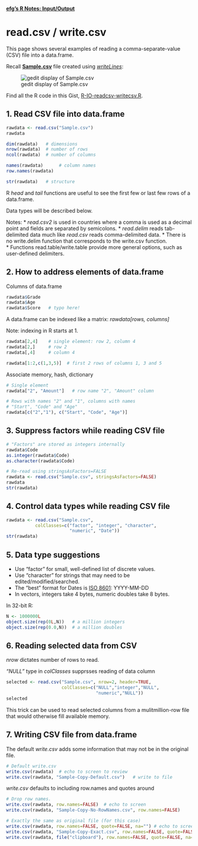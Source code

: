 [**efg's R Notes:  Input/Output**](../index.html)

read.csv / write.csv
====================

This page shows several examples of reading a comma-separate-value (CSV) file into a data.frame.

Recall [**Sample.csv**](../../input-output/writelines-readLines/Sample.csv) file created using [*writeLines*](../../input-output/writeLines-readLines/index.html):

![gedit display of Sample.csv](../../input-output/writeLines-readLines/Sample-CSV-Gedit.jpg)

Find all the R code in this Gist, [R-IO-readcsv-writecsv.R](https://gist.github.com/EarlGlynn/8450305).

1. Read CSV file into data.frame
--------------------------------

```r
rawdata <- read.csv("Sample.csv")
rawdata

dim(rawdata)   # dimensions
nrow(rawdata)  # number of rows
ncol(rawdata)  # number of columns

names(rawdata)      # column names
row.names(rawdata)

str(rawdata)   # structure
```

R *head* and *tail* functions are useful to see the first few or last few rows of a data.frame.

Data types will be described below.

Notes:
* *read.csv2* is used in countries where a comma is used as a decimal point and fields are separated by semicolons. 
* *read.delim* reads tab-delimited data much like *read.csv* reads comma-delimited data.
* There is no write.delim function that corresponds to the write.csv function.  
* Functions read.table/write.table provide more general options, such as user-defined delimiters. 

2.  How to address elements of data.frame
-----------------------------------------

Columns of data.frame

```r
rawdata$Grade
rawdata$Age
rawdata$Score   # typo here!
```

A data.frame can be indexed like a matrix:  *rawdata[rows, columns]*

Note:  indexing in R starts at 1.
```r
rawdata[2,4]    # single element: row 2, column 4
rawdata[2,]     # row 2
rawdata[,4]     # column 4

rawdata[1:2,c(1,3,5)]  # first 2 rows of columns 1, 3 and 5
```

Associate memory, hash, dictionary

```r
# Single element
rawdata["2", "Amount"]   # row name "2", "Amount" column

# Rows with names "2" and "1", columns with names
# "Start", "Code" and "Age"
rawdata[c("2","1"), c("Start", "Code", "Age")]
```

3.  Suppress factors while reading CSV file
-------------------------------------------

```r
# "Factors" are stored as integers internally
rawdata$Code
as.integer(rawdata$Code)
as.character(rawdata$Code)

# Re-read using stringsAsFactors=FALSE
rawdata <- read.csv("Sample.csv", stringsAsFactors=FALSE)
rawdata
str(rawdata)
```

4.  Control data types while reading CSV file
---------------------------------------------

```r
rawdata <- read.csv("Sample.csv",
           colClasses=c("factor", "integer", "character",
                        "numeric", "Date"))
str(rawdata)
```

5.  Data type suggestions
-------------------------

* Use "factor" for small, well-defined list of discrete values.
* Use "character" for strings that may need to be edited/modified/searched.
* The "best" format for Dates is [ISO 8601](http://en.wikipedia.org/wiki/ISO_8601):  YYYY-MM-DD
* In vectors, integers take 4 bytes, numeric doubles take 8 bytes.

In 32-bit R:

```r
N <- 1000000L
object.size(rep(0L,N))   # a million integers
object.size(rep(0.0,N))  # a million doubles
```

6.  Reading selected data from CSV
----------------------------------

*nrow* dictates number of rows to read.

*"NULL"* type in *colClasses* supprsses reading of data column

```r
selected <- read.csv("Sample.csv", nrow=2, header=TRUE,
                     colClasses=c("NULL","integer","NULL",
                                  "numeric","NULL"))
selected
```

This trick can be used to read selected columns from a mulitmillion-row file that would otherwise fill available memory.

7.  Writing CSV file from data.frame
------------------------------------

The default *write.csv* adds some information that may not be in the original file.

```r
# Default write.csv
write.csv(rawdata)  # echo to screen to review
write.csv(rawdata, "Sample-Copy-Default.csv")   # write to file
```
*write.csv* defaults to including row.names and quotes around

```r
# Drop row names.
write.csv(rawdata, row.names=FALSE)  # echo to screen
write.csv(rawdata, "Sample-Copy-No-RowNames.csv", row.names=FALSE)

# Exactly the same as original file (for this case)
write.csv(rawdata, row.names=FALSE, quote=FALSE, na="") # echo to screen
write.csv(rawdata, "Sample-Copy-Exact.csv", row.names=FALSE, quote=FALSE, na="")
write.csv(rawdata, file("clipboard"), row.names=FALSE, quote=FALSE, na="")  # Write to clipboard
```


